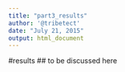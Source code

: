 ```yaml
---
title: "part3_results"
author: '@tribetect'
date: "July 21, 2015"
output: html_document
---
```


#results
## to be discussed here